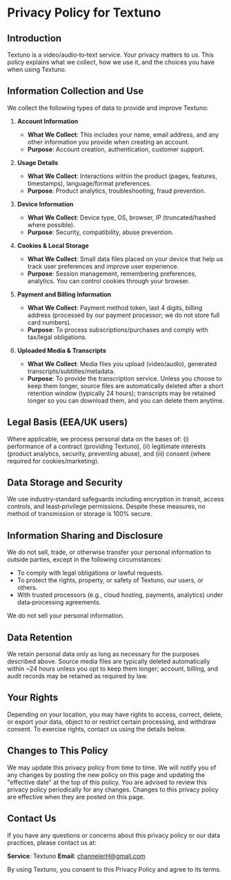 # Privacy Policy for Textuno

## Introduction

Textuno is a video/audio‑to‑text service. Your privacy matters to us. This policy explains what we collect, how we use it, and the choices you have when using Textuno.

## Information Collection and Use

We collect the following types of data to provide and improve Textuno:

1. **Account Information**

   - **What We Collect**: This includes your name, email address, and any other information you provide when creating an account.
   - **Purpose**: Account creation, authentication, customer support.

2. **Usage Details**

   - **What We Collect**: Interactions within the product (pages, features, timestamps), language/format preferences.
   - **Purpose**: Product analytics, troubleshooting, fraud prevention.

3. **Device Information**

   - **What We Collect**: Device type, OS, browser, IP (truncated/hashed where possible).
   - **Purpose**: Security, compatibility, abuse prevention.

4. **Cookies & Local Storage**

   - **What We Collect**: Small data files placed on your device that help us track user preferences and improve user experience.
   - **Purpose**: Session management, remembering preferences, analytics. You can control cookies through your browser.

5. **Payment and Billing Information**
   - **What We Collect**: Payment method token, last 4 digits, billing address (processed by our payment processor; we do not store full card numbers).
   - **Purpose**: To process subscriptions/purchases and comply with tax/legal obligations.

6. **Uploaded Media & Transcripts**
   - **What We Collect**: Media files you upload (video/audio), generated transcripts/subtitles/metadata.
   - **Purpose**: To provide the transcription service. Unless you choose to keep them longer, source files are automatically deleted after a short retention window (typically 24 hours); transcripts may be retained longer so you can download them, and you can delete them anytime.

## Legal Basis (EEA/UK users)

Where applicable, we process personal data on the bases of: (i) performance of a contract (providing Textuno), (ii) legitimate interests (product analytics, security, preventing abuse), and (iii) consent (where required for cookies/marketing).

## Data Storage and Security

We use industry‑standard safeguards including encryption in transit, access controls, and least‑privilege permissions. Despite these measures, no method of transmission or storage is 100% secure.

## Information Sharing and Disclosure

We do not sell, trade, or otherwise transfer your personal information to outside parties, except in the following circumstances:

- To comply with legal obligations or lawful requests.
- To protect the rights, property, or safety of Textuno, our users, or others.
- With trusted processors (e.g., cloud hosting, payments, analytics) under data‑processing agreements.

We do not sell your personal information.

## Data Retention

We retain personal data only as long as necessary for the purposes described above. Source media files are typically deleted automatically within ~24 hours unless you opt to keep them longer; account, billing, and audit records may be retained as required by law.

## Your Rights

Depending on your location, you may have rights to access, correct, delete, or export your data, object to or restrict certain processing, and withdraw consent. To exercise rights, contact us using the details below.

## Changes to This Policy

We may update this privacy policy from time to time. We will notify you of any changes by posting the new policy on this page and updating the "effective date" at the top of this policy. You are advised to review this privacy policy periodically for any changes. Changes to this privacy policy are effective when they are posted on this page.

## Contact Us

If you have any questions or concerns about this privacy policy or our data practices, please contact us at:

**Service**: Textuno
**Email**: channelerH@gmail.com

By using Textuno, you consent to this Privacy Policy and agree to its terms.

